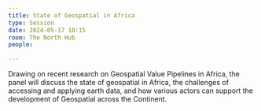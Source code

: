 ```yaml
---
title: State of Geospatial in Africa
type: Session
date: 2024-05-17 10:15
room: The North Hub
people:

---
```

Drawing on recent research on Geospatial Value Pipelines in Africa, the panel will discuss the state of geospatial in Africa, the challenges of accessing and applying earth data, and how various actors can support the development of Geospatial across the Continent.